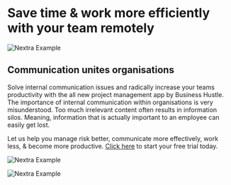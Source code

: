 
# Save time & work more efficiently with your team remotely

<Bleed>![Nextra Example](../public/feature.png)</Bleed>

## Communication unites organisations

Solve internal communication issues and radically increase your teams productivity with the all new project management app by Business Hustle. The importance of internal communication within organisations is very misunderstood. Too much irrelevant content often results in information silos. Meaning, information that is actually important to an employee can easily get lost.

Let us help you manage risk better, communicate more effectively, work less,  & become more productive. [Click here](https://bh-projectmanager.bubbleapps.io/?debug_mode=true) to start your free trial today.

<Bleed>![Nextra Example](../public/feature2.png)</Bleed>


<Bleed>![Nextra Example](../public/neuro.gif)</Bleed>

